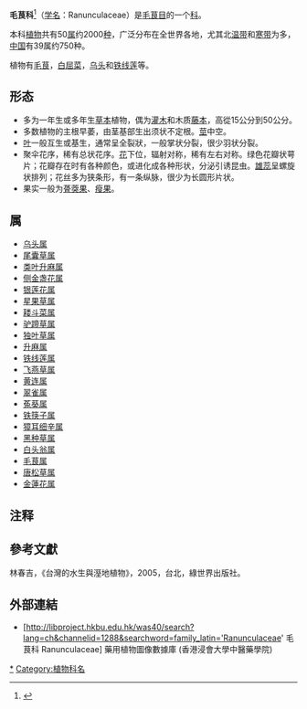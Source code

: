 {{no footnotes|time=2018-01-22T18:18:23+00:00}}
{{Automatic taxobox
| fossil_range = {{fossil range|145|0}} {{tsl|en|Early Cretaceous||Early Cretaceous}}–[[全新世|現今]]{{sfn|Pigg|DeVore|2005}}
| image = Ranunculus_auricomis.jpg
| image_caption = ''{{tsl|en|Ranunculus auricomus||Ranunculus auricomus}}''
| taxon = Ranunculaceae
| authority = [[安托万·罗兰·德朱西厄|Juss.]]
| type_genus = [[毛茛属|毛茛属]] ''Ranunculus''
| type_genus_authority = [[卡尔·林奈|L.]]
| subdivision_ranks = 亚科
| subdivision =
*[[金印草|Hydrastidoideae]]
*{{tsl|en|Glaucidioideae||Glaucidioideae}}
*[[Coptoideae|Coptoideae]]
*[[Thalictroideae|Thalictroideae]]
*[[Ranunculoideae|Ranunculoideae]]
}}

'''毛茛科'''<ref>{{標音|字=茛|拼音=gèn|中古=konh}}</ref>（[[学名|学名]]：Ranunculaceae）是[[毛茛目|毛茛目]]的一个[[科|科]]。

本科[[植物|植物]]共有50[[属|属]]约2000[[种|种]]，广泛分布在全世界各地，尤其北[[温带|温带]]和[[寒带|寒带]]为多，[[中华人民共和国|中国]]有39属约750种。

植物有[[毛茛|毛茛]]，[[白屈菜|白屈菜]]，[[乌头|乌头]]和[[铁线莲|铁线莲]]等。

== 形态 ==
*多为一年生或多年生[[草本|草本]]植物，偶为[[灌木|灌木]]和木质[[藤本|藤本]]，高從15公分到50公分。
*多数植物的主根早萎，由茎基部生出须状不定根。[[莖|莖]]中空。
*[[叶|叶]]一般互生或基生，通常呈全裂狀，一般掌状分裂，很少羽状分裂。
*聚伞花序，稀有总状花序。[[花|花]]下位，辐射对称，稀有左右对称。绿色花瓣状萼片；花瓣存在时有各种颜色，或进化成各种形状，分泌引诱昆虫。[[雄蕊|雄蕊]]呈螺旋状排列；花丝多为狭条形，有一条纵脉，很少为长圆形片状。
*果实一般为[[蓇葖果|蓇葖果]]、[[瘦果|瘦果]]。

== 属 ==
* [[乌头属|乌头属]]
* [[尾囊草属|尾囊草属]]
* [[类叶升麻属|类叶升麻属]]
* [[侧金盏花属|侧金盏花属]]
* [[银莲花属|银莲花属]]
* [[星果草属|星果草属]]
* [[耧斗菜属|耧斗菜属]]
* [[驴蹄草属|驴蹄草属]]
* [[独叶草属|独叶草属]]
* [[升麻属|升麻属]]
* [[铁线莲属|铁线莲属]]
* [[飞燕草属|飞燕草属]]
* [[黄连属|黄连属]]
* [[翠雀属|翠雀属]]
* [[菟葵属|菟葵属]]
* [[铁筷子属|铁筷子属]]
* [[獐耳细辛属|獐耳细辛属]]
* [[黑种草属|黑种草属]]
* [[白头翁属|白头翁属]]
* [[毛茛属|毛茛属]]
* [[唐松草属|唐松草属]]
* [[金蓮花属|金蓮花属]]

== 注释 ==
<references />

== 參考文獻 ==
林春吉，《台灣的水生與溼地植物》，2005，台北，綠世界出版社。

== 外部連結 ==
* [http://libproject.hkbu.edu.hk/was40/search?lang=ch&channelid=1288&searchword=family_latin='Ranunculaceae' 毛茛科 Ranunculaceae] {{Wayback|url=http://libproject.hkbu.edu.hk/was40/search?lang=ch&channelid=1288&searchword=family_latin%3D%27Ranunculaceae%27 |date=20211205022151 }} 藥用植物圖像數據庫 (香港浸會大學中醫藥學院) {{zh}}{{en}}

{{wikispecies|Ranunculaceae}}
{{Authority control}}
{{Taxonbar|from=Q145869}}

[[Category:毛茛科|*]]
[[Category:植物科名|Category:植物科名]]


{{植物小作品}}